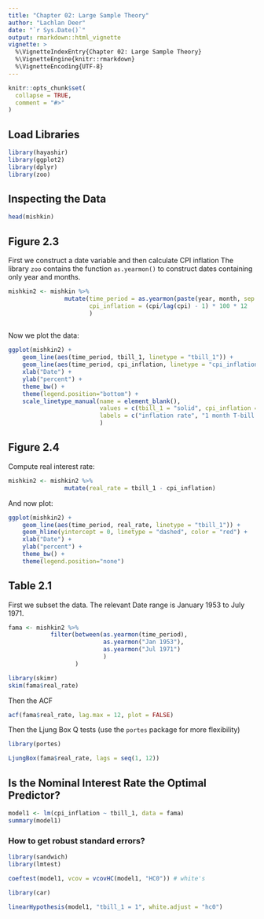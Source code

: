 ```yaml
---
title: "Chapter 02: Large Sample Theory"
author: "Lachlan Deer"
date: "`r Sys.Date()`"
output: rmarkdown::html_vignette
vignette: >
  %\VignetteIndexEntry{Chapter 02: Large Sample Theory}
  %\VignetteEngine{knitr::rmarkdown}
  %\VignetteEncoding{UTF-8}
---
```


```r
knitr::opts_chunk$set(
  collapse = TRUE,
  comment = "#>"
)
```

## Load Libraries
```r
library(hayashir)
library(ggplot2)
library(dplyr)
library(zoo)
```


## Inspecting the Data

```r
head(mishkin)
```


## Figure 2.3
First we construct a date variable and then calculate CPI inflation
The library `zoo` contains the function `as.yearmon()` 
    to construct dates containing only year and months.
```r

mishkin2 <- mishkin %>%
                mutate(time_period = as.yearmon(paste(year, month, sep = "-")),
                       cpi_inflation = (cpi/lag(cpi) - 1) * 100 * 12
                       )
                

```

Now we plot the data:

```r
ggplot(mishkin2) +
    geom_line(aes(time_period, tbill_1, linetype = "tbill_1")) +
    geom_line(aes(time_period, cpi_inflation, linetype = "cpi_inflation")) +
    xlab("Date") +
    ylab("percent") +
    theme_bw() + 
    theme(legend.position="bottom") +
    scale_linetype_manual(name = element_blank(), 
                          values = c(tbill_1 = "solid", cpi_inflation = "dotted"),
                          labels = c("inflation rate", "1 month T-bill rate")
                          )
```

## Figure 2.4

Compute real interest rate:
```r
mishkin2 <- mishkin2 %>%
                mutate(real_rate = tbill_1 - cpi_inflation)

```

And now plot:
```r
ggplot(mishkin2) +
    geom_line(aes(time_period, real_rate, linetype = "tbill_1")) +
    geom_hline(yintercept = 0, linetype = "dashed", color = "red") +
    xlab("Date") +
    ylab("percent") +
    theme_bw() + 
    theme(legend.position="none")
```

## Table 2.1
First we subset the data.
The relevant Date range is January 1953 to July 1971.

```r
fama <- mishkin2 %>%
            filter(between(as.yearmon(time_period), 
                           as.yearmon("Jan 1953"), 
                           as.yearmon("Jul 1971")
                           )
                   )

```

```r
library(skimr)
skim(fama$real_rate)
```
Then the ACF
```r
acf(fama$real_rate, lag.max = 12, plot = FALSE)
```

Then the Ljung Box Q tests (use the `portes` package for more flexibility)

```r
library(portes)
```

```r
LjungBox(fama$real_rate, lags = seq(1, 12))
```

## Is the Nominal Interest Rate the Optimal Predictor?

```r
model1 <- lm(cpi_inflation ~ tbill_1, data = fama)
summary(model1)
```

### How to get robust standard errors?

```r
library(sandwich)
library(lmtest)

coeftest(model1, vcov = vcovHC(model1, "HC0")) # white's
```


```r
library(car)

linearHypothesis(model1, "tbill_1 = 1", white.adjust = "hc0")
```
